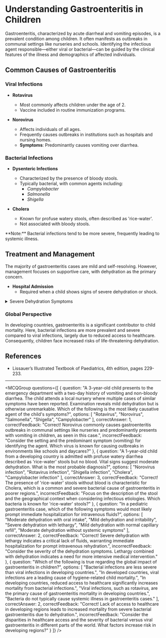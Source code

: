 
# Understanding Gastroenteritis in Children

Gastroenteritis, characterized by acute diarrheal and vomiting episodes, is a prevalent condition among children. It often manifests as outbreaks in communal settings like nurseries and schools. Identifying the infectious agent responsible—either viral or bacterial—can be guided by the clinical features of the illness and demographics of affected individuals.

## Common Causes of Gastroenteritis

### Viral Infections

- **Rotavirus**
  - Most commonly affects children under the age of 2.
  - Vaccine included in routine immunization programs.

- **Norovirus**
  - Affects individuals of all ages.
  - Frequently causes outbreaks in institutions such as hospitals and nursing homes.
  - **Symptoms**: Predominantly causes vomiting over diarrhea.

### Bacterial Infections

- **Dysenteric Infections**
  - Characterized by the presence of bloody stools.
  - Typically bacterial, with common agents including:
    - *Campylobacter*
    - *Salmonella*
    - *Shigella*

- **Cholera**
  - Known for profuse watery stools, often described as 'rice-water'.
  - Not associated with bloody stools.
  
<Callout emoji="⚠️">
**Note:** Bacterial infections tend to be more severe, frequently leading to systemic illness.
</Callout>

## Treatment and Management

The majority of gastroenteritis cases are mild and self-resolving. However, management focuses on supportive care, with dehydration as the primary concern.

- **Hospital Admission**
  - Required when a child shows signs of severe dehydration or shock.
  
<details>
<summary>Severe Dehydration Symptoms</summary>

- Sunken eyes
- Dry mouth
- Rapid heartbeat
- Lethargy

</details>

### Global Perspective

In developing countries, gastroenteritis is a significant contributor to child mortality. Here, bacterial infections are more prevalent and severe compared to viral infections, largely due to reduced access to healthcare. Consequently, children face increased risks of life-threatening dehydration.

## References

- Lissauer’s Illustrated Textbook of Paediatrics, 4th edition, pages 229-233.

---

<MCQGroup questions={[
  {
    question: "A 3-year-old child presents to the emergency department with a two-day history of vomiting and non-bloody diarrhea. The child attends a local nursery where multiple cases of similar symptoms have been reported. Examination reveals mild dehydration but is otherwise unremarkable. Which of the following is the most likely causative agent of the child's symptoms?",
    options: [
      "Rotavirus",
      "Norovirus",
      "Salmonella",
      "Shigella",
      "Campylobacter"
    ],
    correctAnswer: 1,
    correctFeedback: "Correct! Norovirus commonly causes gastroenteritis outbreaks in communal settings like nurseries and predominantly presents with vomiting in children, as seen in this case.",
    incorrectFeedback: "Consider the setting and the predominant symptom (vomiting) for identifying the agent. Which virus is known for causing outbreaks in environments like schools and daycares?"
  },
  {
    question: "A 1-year-old child from a developing country is admitted with profuse watery diarrhea described as 'rice-water' stools but no blood. Vital signs suggest moderate dehydration. What is the most probable diagnosis?",
    options: [
      "Norovirus infection",
      "Rotavirus infection",
      "Shigella infection",
      "Cholera",
      "Campylobacter infection"
    ],
    correctAnswer: 3,
    correctFeedback: "Correct! The presence of 'rice-water' stools without blood is characteristic for Cholera, which is a common and severe bacterial cause of gastroenteritis in poorer regions.",
    incorrectFeedback: "Focus on the description of the stool and the geographical context when considering infectious etiologies. Which bacteria is known for 'rice-water' stools?"
  },
  {
    question: "In a pediatric gastroenteritis case, which of the following symptoms would most likely prompt immediate hospitalization for intravenous fluids?",
    options: [
      "Moderate dehydration with oral intake",
      "Mild dehydration and irritability",
      "Severe dehydration with lethargy",
      "Mild dehydration with normal capillary refill",
      "Moderate dehydration without systemic symptoms"
    ],
    correctAnswer: 2,
    correctFeedback: "Correct! Severe dehydration with lethargy indicates a critical lack of fluids, warranting immediate hospitalization for prompt intravenous rehydration.",
    incorrectFeedback: "Consider the severity of the dehydration symptoms. Lethargy combined with dehydration indicates a need for more intensive medical intervention."
  },
  {
    question: "Which of the following is true regarding the global impact of gastroenteritis in children?",
    options: [
      "Bacterial infections are less severe than viral infections in developing countries.",
      "In developed countries, viral infections are a leading cause of hygiene-related child mortality.",
      "In developing countries, reduced access to healthcare significantly increases mortality from bacterial infections.",
      "Viral infections, such as rotavirus, are the primary cause of gastroenteritis mortality in developing countries.",
      "Bacteria do not typically cause systemic illness in gastroenteritis cases."
    ],
    correctAnswer: 2,
    correctFeedback: "Correct! Lack of access to healthcare in developing regions leads to increased mortality from severe bacterial gastroenteritis due to dehydration.",
    incorrectFeedback: "Consider the disparities in healthcare access and the severity of bacterial versus viral gastroenteritis in different parts of the world. What factors increase risk in developing regions?"
  }
]} />